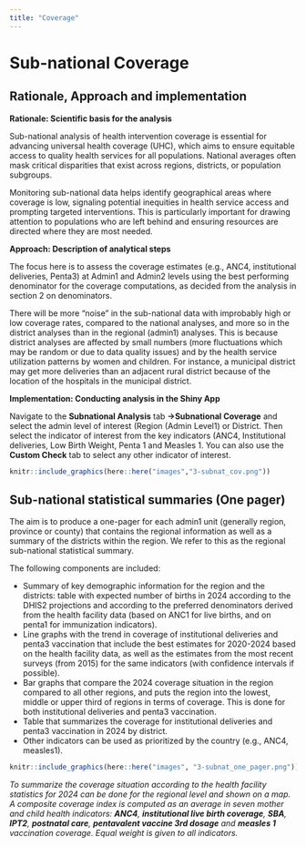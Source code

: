 ```yaml
---
title: "Coverage"
---
```


# Sub-national Coverage {#sec-subnat-coverage}

## Rationale, Approach and implementation

**Rationale: Scientific basis for the analysis**

Sub-national analysis of health intervention coverage is essential for advancing universal health coverage (UHC), which aims to ensure equitable access to quality health services for all populations. National averages often mask critical disparities that exist across regions, districts, or population subgroups.

Monitoring sub-national data helps identify geographical areas where coverage is low, signaling potential inequities in health service access and prompting targeted interventions. This is particularly important for drawing attention to populations who are left behind and ensuring resources are directed where they are most needed.

**Approach: Description of analytical steps**

The focus here is to assess the coverage estimates (e.g., ANC4, institutional deliveries, Penta3) at Admin1 and Admin2 levels using the best performing denominator for the coverage computations, as decided from the analysis in section 2 on denominators.

There will be more "noise" in the sub-national data with improbably high or low coverage rates, compared to the national analyses, and more so in the district analyses than in the regional (admin1) analyses. This is because district analyses are affected by small numbers (more fluctuations which may be random or due to data quality issues) and by the health service utilization patterns by women and children. For instance, a municipal district may get more deliveries than an adjacent rural district because of the location of the hospitals in the municipal district.

**Implementation: Conducting analysis in the Shiny App**

Navigate to the **Subnational Analysis** tab **-\>Subnational Coverage** and select the admin level of interest (Region (Admin Level1) or District. Then select the indicator of interest from the key indicators (ANC4, Institutional deliveries, Low Birth Weight, Penta 1 and Measles 1. You can also use the **Custom Check** tab to select any other indicator of interest.

```r
knitr::include_graphics(here::here("images","3-subnat_cov.png"))


```

## **Sub-national statistical summaries (One pager)**

The aim is to produce a one-pager for each admin1 unit (generally region, province or county) that contains the regional information as well as a summary of the districts within the region. We refer to this as the regional sub-national statistical summary.

The following components are included:

-   Summary of key demographic information for the region and the districts: table with expected number of births in 2024 according to the DHIS2 projections and according to the preferred denominators derived from the health facility data (based on ANC1 for live births, and on penta1 for immunization indicators).
-   Line graphs with the trend in coverage of institutional deliveries and penta3 vaccination that include the best estimates for 2020-2024 based on the health facility data, as well as the estimates from the most recent surveys (from 2015) for the same indicators (with confidence intervals if possible).
-   Bar graphs that compare the 2024 coverage situation in the region compared to all other regions, and puts the region into the lowest, middle or upper third of regions in terms of coverage. This is done for both institutional deliveries and penta3 vaccination.
-   Table that summarizes the coverage for institutional deliveries and penta3 vaccination in 2024 by district.
-   Other indicators can be used as prioritized by the country (e.g., ANC4, measles1).

```r
knitr::include_graphics(here::here("images", "3-subnat_one_pager.png"))
```

*To summarize the coverage situation according to the health facility statistics for 2024 can be done for the regional level and shown on a map. A composite coverage index is computed as an average in seven mother and child health indicators: **ANC4**, **institutional live birth coverage**, **SBA**, **IPT2**, **postnatal care**, **pentavalent vaccine 3rd dosage** and **measles 1** vaccination coverage. Equal weight is given to all indicators.*
